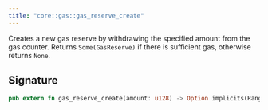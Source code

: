 ```yaml
---
title: "core::gas::gas_reserve_create"
---
```


Creates a new gas reserve by withdrawing the specified amount from the gas counter.
Returns `Some(GasReserve)` if there is sufficient gas, otherwise returns `None`.



## Signature

```rust
pub extern fn gas_reserve_create(amount: u128) -> Option implicits(RangeCheck, GasBuiltin) nopanic;
```



